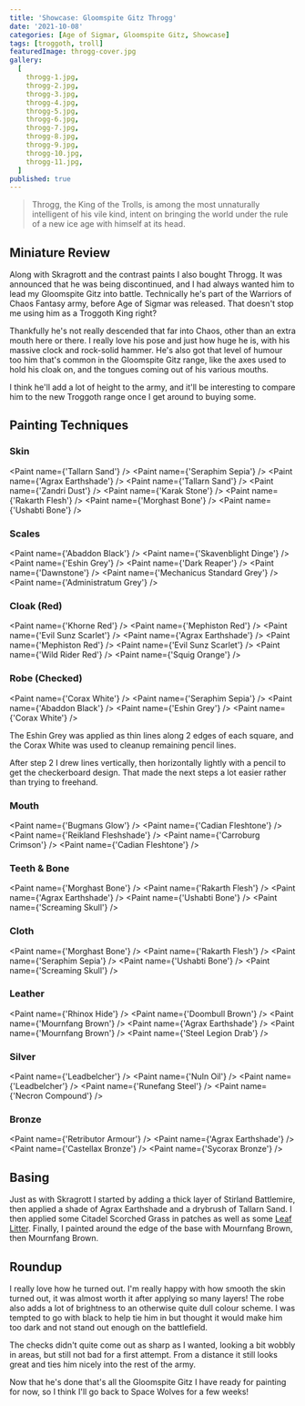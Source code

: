 ```yaml
---
title: 'Showcase: Gloomspite Gitz Throgg'
date: '2021-10-08'
categories: [Age of Sigmar, Gloomspite Gitz, Showcase]
tags: [troggoth, troll]
featuredImage: throgg-cover.jpg
gallery:
  [
    throgg-1.jpg,
    throgg-2.jpg,
    throgg-3.jpg,
    throgg-4.jpg,
    throgg-5.jpg,
    throgg-6.jpg,
    throgg-7.jpg,
    throgg-8.jpg,
    throgg-9.jpg,
    throgg-10.jpg,
    throgg-11.jpg,
  ]
published: true
---
```



> Throgg, the King of the Trolls, is among the most unnaturally intelligent of his vile kind, intent on bringing the
> world under the rule of a new ice age with himself at its head.

## Miniature Review

Along with Skragrott and the contrast paints I also bought Throgg. It was announced that he was being discontinued, and
I had always wanted him to lead my Gloomspite Gitz into battle. Technically he's part of the Warriors of Chaos Fantasy
army, before Age of Sigmar was released. That doesn't stop me using him as a Troggoth King right?

Thankfully he's not really descended that far into Chaos, other than an extra mouth here or there. I really love his
pose and just how huge he is, with his massive clock and rock-solid hammer. He's also got that level of humour too him
that's common in the Gloomspite Gitz range, like the axes used to hold his cloak on, and the tongues coming out of his
various mouths.

I think he'll add a lot of height to the army, and it'll be interesting to compare him to the new Troggoth range once
I get around to buying some.

## Painting Techniques

### Skin

<Paint name={'Tallarn Sand'} />
<Paint name={'Seraphim Sepia'} />
<Paint name={'Agrax Earthshade'} />
<Paint name={'Tallarn Sand'} />
<Paint name={'Zandri Dust'} />
<Paint name={'Karak Stone'} />
<Paint name={'Rakarth Flesh'} />
<Paint name={'Morghast Bone'} />
<Paint name={'Ushabti Bone'} />

### Scales

<Paint name={'Abaddon Black'} />
<Paint name={'Skavenblight Dinge'} />
<Paint name={'Eshin Grey'} />
<Paint name={'Dark Reaper'} />
<Paint name={'Dawnstone'} />
<Paint name={'Mechanicus Standard Grey'} />
<Paint name={'Administratum Grey'} />

### Cloak (Red)

<Paint name={'Khorne Red'} />
<Paint name={'Mephiston Red'} />
<Paint name={'Evil Sunz Scarlet'} />
<Paint name={'Agrax Earthshade'} />
<Paint name={'Mephiston Red'} />
<Paint name={'Evil Sunz Scarlet'} />
<Paint name={'Wild Rider Red'} />
<Paint name={'Squig Orange'} />

### Robe (Checked)

<Paint name={'Corax White'} />
<Paint name={'Seraphim Sepia'} />
<Paint name={'Abaddon Black'} />
<Paint name={'Eshin Grey'} />
<Paint name={'Corax White'} />

The Eshin Grey was applied as thin lines along 2 edges of each square, and the Corax White was used to cleanup
remaining pencil lines.

After step 2 I drew lines vertically, then horizontally lightly with a pencil to get the checkerboard design. That
made the next steps a lot easier rather than trying to freehand.

### Mouth

<Paint name={'Bugmans Glow'} />
<Paint name={'Cadian Fleshtone'} />
<Paint name={'Reikland Fleshshade'} />
<Paint name={'Carroburg Crimson'} />
<Paint name={'Cadian Fleshtone'} />

### Teeth & Bone

<Paint name={'Morghast Bone'} />
<Paint name={'Rakarth Flesh'} />
<Paint name={'Agrax Earthshade'} />
<Paint name={'Ushabti Bone'} />
<Paint name={'Screaming Skull'} />

### Cloth

<Paint name={'Morghast Bone'} />
<Paint name={'Rakarth Flesh'} />
<Paint name={'Seraphim Sepia'} />
<Paint name={'Ushabti Bone'} />
<Paint name={'Screaming Skull'} />

### Leather

<Paint name={'Rhinox Hide'} />
<Paint name={'Doombull Brown'} />
<Paint name={'Mournfang Brown'} />
<Paint name={'Agrax Earthshade'} />
<Paint name={'Mournfang Brown'} />
<Paint name={'Steel Legion Drab'} />

### Silver

<Paint name={'Leadbelcher'} />
<Paint name={'Nuln Oil'} />
<Paint name={'Leadbelcher'} />
<Paint name={'Runefang Steel'} />
<Paint name={'Necron Compound'} />

### Bronze

<Paint name={'Retributor Armour'} />
<Paint name={'Agrax Earthshade'} />
<Paint name={'Castellax Bronze'} />
<Paint name={'Sycorax Bronze'} />

## Basing

Just as with Skragrott I started by adding a thick layer of Stirland Battlemire, then applied a shade of
Agrax Earthshade and a drybrush of Tallarn Sand. I then applied some Citadel Scorched Grass in patches as well as some
[Leaf Litter](http://www.greenstuffworld.com/en/model-leaves/277-leaf-scatter-litter-natural-leaves.html). Finally, I
painted around the edge of the base with Mournfang Brown, then Mournfang Brown.

## Roundup

I really love how he turned out. I'm really happy with how smooth the skin turned out, it was almost worth it after
applying so many layers! The robe also adds a lot of brightness to an otherwise quite dull colour scheme. I was tempted
to go with black to help tie him in but thought it would make him too dark and not stand out enough on the battlefield.

The checks didn't quite come out as sharp as I wanted, looking a bit wobbly in areas, but still not bad for a first
attempt. From a distance it still looks great and ties him nicely into the rest of the army.

Now that he's done that's all the Gloomspite Gitz I have ready for painting for now, so I think I'll go back to Space
Wolves for a few weeks!

